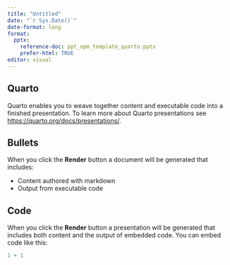 ```yaml
---
title: "Untitled"
date: "`r Sys.Date()`"
date-format: long
format:
  pptx:
    reference-doc: ppt_opm_template_quarto.pptx
    prefer-html: TRUE
editor: visual
---
```


## Quarto

Quarto enables you to weave together content and executable code into a finished presentation. To learn more about Quarto presentations see <https://quarto.org/docs/presentations/>.

## Bullets

When you click the **Render** button a document will be generated that includes:

-   Content authored with markdown
-   Output from executable code

## Code

When you click the **Render** button a presentation will be generated that includes both content and the output of embedded code. You can embed code like this:

```r
1 + 1
```
